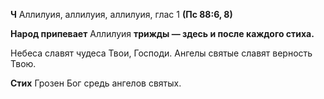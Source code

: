 **Ч** Аллилуия, аллилуия, аллилуия, глас 1 **(Пс 88:6, 8)**

**Народ припевает** Аллилуия **трижды — здесь и после каждого стиха.**

Небеса славят чудеса Твои, Господи. Ангелы святые славят верность Твою.

**Стих** Грозен Бог средь ангелов святых.
